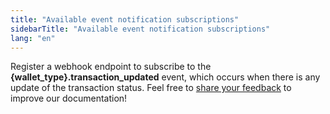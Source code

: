 ```yaml
---
title: "Available event notification subscriptions"
sidebarTitle: "Available event notification subscriptions"
lang: "en"
---
```


Register a webhook endpoint to subscribe to the **\{wallet_type\}.transaction_updated** event, which occurs when there is any update of the transaction status.
<Tip>Feel free to [share your feedback](https://forms.zohopublic.com/cobo/form/DocumentFeedbackForm/formperma/QvLOhxJv1_JMsJ-1dleZ8Itb_7rzN-LtgvsDdxosoVI?referrername=manuals) to improve our documentation!</Tip>